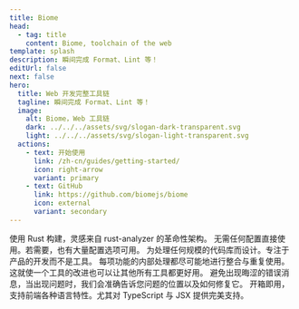 ```yaml
---
title: Biome
head:
  - tag: title
    content: Biome, toolchain of the web
template: splash
description: 瞬间完成 Format、Lint 等！
editUrl: false
next: false
hero:
  title: Web 开发完整工具链
  tagline: 瞬间完成 Format、Lint 等！
  image:
    alt: Biome，Web 工具链
    dark: ../../../assets/svg/slogan-dark-transparent.svg
    light: ../../../assets/svg/slogan-light-transparent.svg
  actions:
    - text: 开始使用
      link: /zh-cn/guides/getting-started/
      icon: right-arrow
      variant: primary
    - text: GitHub
      link: https://github.com/biomejs/biome
      icon: external
      variant: secondary
---
```



<div class="card-cnt">
  <CardGrid>
    <Card title="快速" icon="rocket">
      使用 Rust 构建，灵感来自 rust-analyzer 的革命性架构。
    </Card>
    <Card title="简单" icon="pencil">
      无需任何配置直接使用。若需要，也有大量配置选项可用。
    </Card>
    <Card title="可扩展" icon="random">
      为处理任何规模的代码库而设计。专注于产品的开发而不是工具。
    </Card>
    <Card title="优化" icon="setting">
      每项功能的内部处理都尽可能地进行整合与重复使用。这就使一个工具的改进也可以让其他所有工具都更好用。
    </Card>
    <Card title="可操作且信息丰富" icon="information">
      避免出现晦涩的错误消息，当出现问题时，我们会准确告诉您问题的位置以及如何修复它。
    </Card>
    <Card title="一应俱全" icon="add-document">
      开箱即用，支持前端各种语言特性。尤其对 TypeScript 与 JSX 提供完美支持。
    </Card>
  </CardGrid>
</div>


<Sponsors title="赞助商" />

<Netlify />
